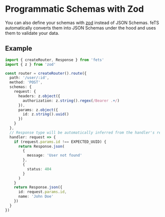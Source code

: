 # Programmatic Schemas with Zod

You can also define your schemas with [zod](https://z.dev/) instead of JSON Schemas. feTS
automatically converts them into JSON Schemas under the hood and uses them to validate your data.

## Example

```typescript
import { createRouter, Response } from 'fets'
import { z } from 'zod'

const router = createRouter().route({
  path: '/user/:id',
  method: 'POST',
  schemas: {
    request: {
      headers: z.object({
        authorization: z.string().regex(/Bearer .+/)
      }),
      params: z.object({
        id: z.string().uuid()
      })
    }
  },
  // Response type will be automatically inferred from the handler's return type
  handler: request => {
    if (request.params.id !== EXPECTED_UUID) {
      return Response.json(
        {
          message: 'User not found'
        },
        {
          status: 404
        }
      )
    }
    return Response.json({
      id: request.params.id,
      name: 'John Doe'
    })
  }
})
```
